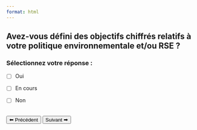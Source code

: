 ```yaml
---
format: html
---
```


## Avez-vous défini des objectifs chiffrés relatifs à votre politique environnementale et/ou RSE ?

### Sélectionnez votre réponse :

- [ ] Oui

- [ ] En cours

- [ ] Non

<br>
<button id='precedent' onclick="window.location.href='question_2.html'" >⬅ Précédent</button>
<button id='suivant' onclick="window.location.href='question_4.html'" >Suivant ➡</button>


<script>
document.getElementById('quiz-form').addEventListener('submit', function(event) {
  event.preventDefault();
  let responses = [];
  document.querySelectorAll('input[type=checkbox]:checked').forEach((checkbox) => {
    responses.push(checkbox.value);
  });
  localStorage.setItem('reponses_q3', JSON.stringify(responses));
  alert('Réponse enregistrée !');
});
</script>

